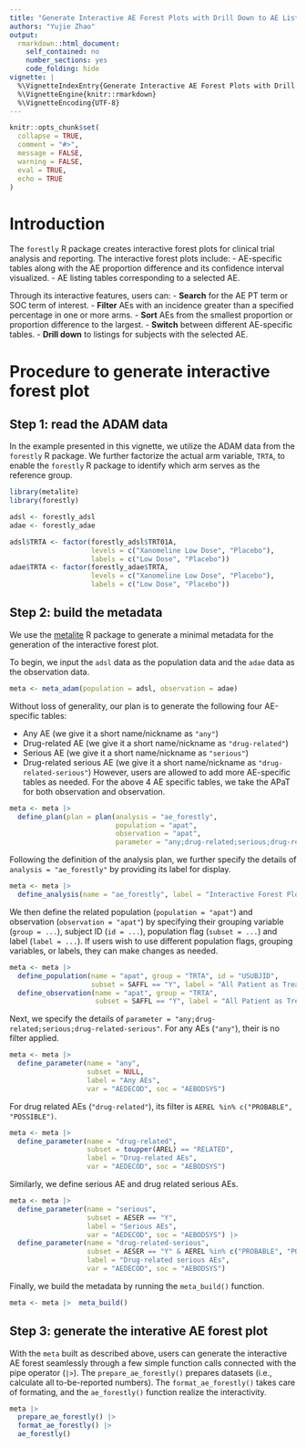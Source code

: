 ```yaml
---
title: "Generate Interactive AE Forest Plots with Drill Down to AE Listing"
authors: "Yujie Zhao"
output:
  rmarkdown::html_document:
    self_contained: no
    number_sections: yes
    code_folding: hide
vignette: |
  %\VignetteIndexEntry{Generate Interactive AE Forest Plots with Drill Down to AE Listing}
  %\VignetteEngine{knitr::rmarkdown}
  %\VignetteEncoding{UTF-8}
---
```


```r
knitr::opts_chunk$set(
  collapse = TRUE,
  comment = "#>",
  message = FALSE,
  warning = FALSE,
  eval = TRUE,
  echo = TRUE
)
```

# Introduction

The `forestly` R package creates interactive forest plots for clinical trial analysis and reporting. The interactive forest plots include:
- AE-specific tables along with the AE proportion difference and its confidence interval visualized.
- AE listing tables corresponding to a selected AE.

Through its interactive features, users can:
- **Search** for the AE PT term or SOC term of interest.
- **Filter** AEs with an incidence greater than a specified percentage in one or more arms.
- **Sort** AEs from the smallest proportion or proportion difference to the largest.
- **Switch** between different AE-specific tables.
- **Drill down** to listings for subjects with the selected AE.

# Procedure to generate interactive forest plot

## Step 1: read the ADAM data

In the example presented in this vignette, we utilize the ADAM data from the `forestly` R package. We further factorize the actual arm variable, `TRTA`, to enable the `forestly` R package to identify which arm serves as the reference group.
```r
library(metalite)
library(forestly)

adsl <- forestly_adsl
adae <- forestly_adae

adsl$TRTA <- factor(forestly_adsl$TRT01A, 
                    levels = c("Xanomeline Low Dose", "Placebo"), 
                    labels = c("Low Dose", "Placebo"))
adae$TRTA <- factor(forestly_adae$TRTA, 
                    levels = c("Xanomeline Low Dose", "Placebo"), 
                    labels = c("Low Dose", "Placebo"))
```

## Step 2: build the metadata

We use the [metalite](https://merck.github.io/metalite/) R package to generate a minimal metadata for the generation of the interactive forest plot.

To begin, we input the `adsl` data as the population data and the `adae` data as the observation data. 
```r
meta <- meta_adam(population = adsl, observation = adae)
```

Without loss of generality, our plan is to generate the following four AE-specific tables:

- Any AE (we give it a short name/nickname as `"any"`)
- Drug-related AE (we give it a short name/nickname as `"drug-related"`)
- Serious AE (we give it a short name/nickname as `"serious"`)
- Drug-related serious AE (we give it a short name/nickname as `"drug-related-serious"`)
However, users are allowed to add more AE-specific tables as needed. For the above 4 AE specific tables, we take the APaT for both observation and observation. 
```r
meta <- meta |>
  define_plan(plan = plan(analysis = "ae_forestly", 
                          population = "apat",
                          observation = "apat", 
                          parameter = "any;drug-related;serious;drug-related-serious")) 
```

Following the definition of the analysis plan, we further specify the details of `analysis = "ae_forestly"` by providing its label for display.
```r
meta <- meta |>
  define_analysis(name = "ae_forestly", label = "Interactive Forest Plot") 
```

We then define the related population (`population = "apat"`) and observation (`observation = "apat"`) by specifying their grouping variable (`group = ...`), subject ID (`id = ...`), population flag (`subset = ...`) and label (`label = ...`). If users wish to use different population flags, grouping variables, or labels, they can make changes as needed.
```r
meta <- meta |>
  define_population(name = "apat", group = "TRTA", id = "USUBJID",
                    subset = SAFFL == "Y", label = "All Patient as Treated") |>
  define_observation(name = "apat", group = "TRTA", 
                     subset = SAFFL == "Y", label = "All Patient as Treated") 
```

Next, we specify the details of `parameter = "any;drug-related;serious;drug-related-serious"`. For any AEs (`"any"`), their is no filter applied. 
```r
meta <- meta |>
  define_parameter(name = "any", 
                   subset = NULL,
                   label = "Any AEs", 
                   var = "AEDECOD", soc = "AEBODSYS")
```
For drug related AEs (`"drug-related"`), its filter is `AEREL %in% c("PROBABLE", "POSSIBLE")`.
```r
meta <- meta |>
  define_parameter(name = "drug-related", 
                   subset = toupper(AREL) == "RELATED",
                   label = "Drug-related AEs", 
                   var = "AEDECOD", soc = "AEBODSYS") 
```
Similarly, we define serious AE and drug related serious AEs.
```r
meta <- meta |>
  define_parameter(name = "serious", 
                   subset = AESER == "Y",
                   label = "Serious AEs", 
                   var = "AEDECOD", soc = "AEBODSYS") |>
  define_parameter(name = "drug-related-serious", 
                   subset = AESER == "Y" & AEREL %in% c("PROBABLE", "POSSIBLE"),
                   label = "Drug-related serious AEs", 
                   var = "AEDECOD", soc = "AEBODSYS") 
```

Finally, we build the metadata by running the `meta_build()` function.
```r
meta <- meta |>  meta_build()
```

## Step 3: generate the interative AE forest plot

With the `meta` built as described above, users can generate the interactive AE forest seamlessly through a few simple function calls connected with the pipe operator (`|>`). The `prepare_ae_forestly()` prepares datasets (i.e., calculate all to-be-reported numbers). The `format_ae_forestly()` takes care of formating, and the `ae_forestly()` function realize the interactivity.
```r
meta |>
  prepare_ae_forestly() |>
  format_ae_forestly() |>
  ae_forestly()
```

